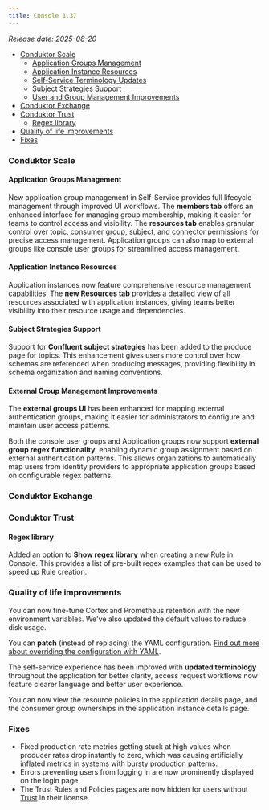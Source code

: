 ```yaml
---
title: Console 1.37
---
```


_Release date: 2025-08-20_

- [Conduktor Scale](#conduktor-scale)
  - [Application Groups Management](#application-groups-management)
  - [Application Instance Resources](#application-instance-resources)
  - [Self-Service Terminology Updates](#self-service-terminology-updates)
  - [Subject Strategies Support](#subject-strategies-support)
  - [User and Group Management Improvements](#user-and-group-management-improvements)
- [Conduktor Exchange](#conduktor-exchange)
- [Conduktor Trust](#conduktor-trust)
  - [Regex library](#regex-library)
- [Quality of life improvements](#quality-of-life-improvements)
- [Fixes](#fixes)

### Conduktor Scale

#### Application Groups Management

New application group management in Self-Service provides full lifecycle management through improved UI workflows. The **members tab** offers an enhanced interface for managing group membership, making it easier for teams to control access and visibility. The **resources tab** enables granular control over topic, consumer group, subject, and connector permissions for precise access management. Application groups can also map to external groups like console user groups for streamlined access management. 

#### Application Instance Resources

Application instances now feature comprehensive resource management capabilities. The **new Resources tab** provides a detailed view of all resources associated with application instances, giving teams better visibility into their resource usage and dependencies.


#### Subject Strategies Support

Support for **Confluent subject strategies** has been added to the produce page for topics. This enhancement gives users more control over how schemas are referenced when producing messages, providing flexibility in schema organization and naming conventions.


#### External Group Management Improvements

The **external groups UI** has been enhanced for mapping external authentication groups, making it easier for administrators to configure and maintain user access patterns.

Both the console user groups and Application groups now support **external group regex functionality**, enabling dynamic group assignment based on external authentication patterns. This allows organizations to automatically map users from identity providers to appropriate application groups based on configurable regex patterns.

### Conduktor Exchange

### Conduktor Trust

#### Regex library

Added an option to **Show regex library** when creating a new Rule in Console. This provides a list of pre-built regex examples that can be used to speed up Rule creation.

### Quality of life improvements

You can now fine-tune Cortex and Prometheus retention with the new environment variables. We've also updated the default values to reduce disk usage.

You can **patch** (instead of replacing) the YAML configuration. [Find out more about overriding the configuration with YAML](/guide/conduktor-in-production/deploy-artifacts/deploy-cortex#overriding-with-yaml).

The self-service experience has been improved with **updated terminology** throughout the application for better clarity, access request workflows now feature clearer language and better user experience.

You can now view the resource policies in the application details page, and the consumer group ownerships in the application instance details page.


### Fixes

- Fixed production rate metrics getting stuck at high values when producer rates drop instantly to zero, which was causing artificially inflated metrics in systems with bursty production patterns.
- Errors preventing users from logging in are now prominently displayed on the login page.
- The Trust Rules and Policies pages are now hidden for users without [Trust](https://conduktor.io/trust) in their license.
